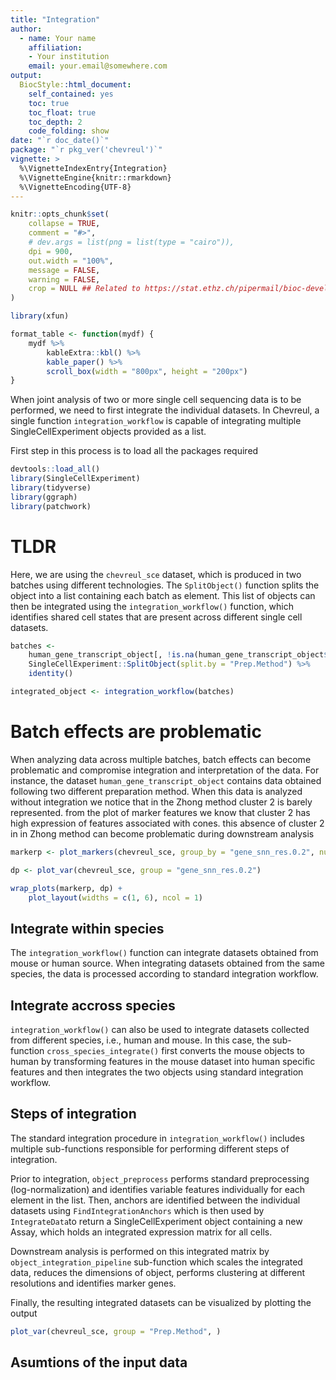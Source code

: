 ```yaml
---
title: "Integration"
author: 
  - name: Your name
    affiliation:
    - Your institution
    email: your.email@somewhere.com
output: 
  BiocStyle::html_document:
    self_contained: yes
    toc: true
    toc_float: true
    toc_depth: 2
    code_folding: show
date: "`r doc_date()`"
package: "`r pkg_ver('chevreul')`"
vignette: >
  %\VignetteIndexEntry{Integration}
  %\VignetteEngine{knitr::rmarkdown}
  %\VignetteEncoding{UTF-8}  
---
```


```r
knitr::opts_chunk$set(
    collapse = TRUE,
    comment = "#>",
    # dev.args = list(png = list(type = "cairo")),
    dpi = 900,
    out.width = "100%",
    message = FALSE,
    warning = FALSE,
    crop = NULL ## Related to https://stat.ethz.ch/pipermail/bioc-devel/2020-April/016656.html
)

library(xfun)

format_table <- function(mydf) {
    mydf %>%
        kableExtra::kbl() %>%
        kable_paper() %>%
        scroll_box(width = "800px", height = "200px")
}
```

When joint analysis of two or more single cell sequencing data is to be performed, we need to first integrate the individual datasets. In Chevreul, a single function `integration_workflow` is capable of integrating multiple SingleCellExperiment objects provided as a list.

First step in this process is to load all the packages required

```r
devtools::load_all()
library(SingleCellExperiment)
library(tidyverse)
library(ggraph)
library(patchwork)
```


# TLDR 

Here, we are using the `chevreul_sce` dataset, which is produced in two batches using different technologies. The `SplitObject()` function splits the object into a list containing each batch as element. This list of objects can then be integrated using the `integration_workflow()` function, which identifies shared cell states that are present across different single cell datasets.

```r
batches <-
    human_gene_transcript_object[, !is.na(human_gene_transcript_object$Prep.Method)] %>%
    SingleCellExperiment::SplitObject(split.by = "Prep.Method") %>%
    identity()

integrated_object <- integration_workflow(batches)
```


# Batch effects are problematic

When analyzing data across multiple batches, batch effects can become problematic and compromise integration and interpretation of the data. For instance, the dataset `human_gene_transcript_object` contains data obtained following two different preparation method. When this data is analyzed without integration we notice that in the Zhong method cluster 2 is barely represented. from the plot of marker features we know that cluster 2 has high expression of features associated with cones. this absence of cluster 2 in in Zhong method can become problematic during downstream analysis


```r
markerp <- plot_markers(chevreul_sce, group_by = "gene_snn_res.0.2", num_markers = 10)

dp <- plot_var(chevreul_sce, group = "gene_snn_res.0.2")

wrap_plots(markerp, dp) +
    plot_layout(widths = c(1, 6), ncol = 1)
```

## Integrate within species

The `integration_workflow()` function can integrate datasets obtained from mouse or human source. When integrating datasets obtained from the same species, the data is  processed according to standard integration workflow.  

## Integrate accross species 

`integration_workflow()` can also be used to integrate datasets collected from different species, i.e., human and mouse. In this case, the sub-function `cross_species_integrate()` first converts the mouse objects to human by transforming features in the mouse dataset into human specific features and then integrates the two objects using standard integration workflow.

## Steps of integration 

The standard integration procedure in `integration_workflow()` includes multiple sub-functions responsible for performing different steps of integration.

Prior to integration, `object_preprocess` performs standard preprocessing (log-normalization) and identifies variable features individually for each element in the list. Then, anchors are identified between the individual datasets using `FindIntegrationAnchors` which is then used by `IntegrateData`to return a SingleCellExperiment object containing a new Assay, which holds an integrated expression matrix for all cells.

Downstream analysis is performed on this integrated matrix by `object_integration_pipeline` sub-function which scales the integrated data, reduces the dimensions of object, performs clustering at different resolutions and identifies marker genes. 

Finally, the resulting integrated datasets can be visualized by plotting the output

```r
plot_var(chevreul_sce, group = "Prep.Method", )
```

## Asumtions of the input data






